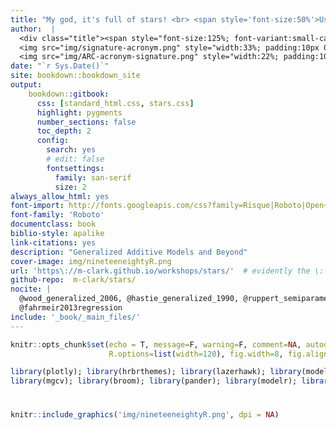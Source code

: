 ```yaml
---
title: "My god, it's full of stars! <br> <span style='font-size:50%'>Using Astrology to Enhance *Your* Results!</span>"
author:  |
  <div class="title"><span style="font-size:125%; font-variant:small-caps; ">Michael Clark</span><br>
  <img src="img/signature-acronym.png" style="width:33%; padding:10px 0;"> <br>
  <img src="img/ARC-acronym-signature.png" style="width:22%; padding:10px 0;"> </div>
date: "`r Sys.Date()`"
site: bookdown::bookdown_site
output: 
    bookdown::gitbook:
      css: [standard_html.css, stars.css]
      highlight: pygments
      number_sections: false
      toc_depth: 2
      config:
        search: yes
        # edit: false
        fontsettings:
          family: san-serif
          size: 2
always_allow_html: yes
font-import: http://fonts.googleapis.com/css?family=Risque|Roboto|Open+Sans
font-family: 'Roboto'
documentclass: book
biblio-style: apalike
link-citations: yes
description: "Generalized Additive Models and Beyond"
cover-image: img/nineteeneightyR.png
url: 'https\://m-clark.github.io/workshops/stars/'  # evidently the \: is required or you'll get text in the title/toc area
github-repo:  m-clark/stars/
nocite: | 
  @wood_generalized_2006, @hastie_generalized_1990, @ruppert_semiparametric_2003, 
  @fahrmeir2013regression
include: '_book/_main_files/'
---
```



```r
knitr::opts_chunk$set(echo = T, message=F, warning=F, comment=NA, autodep=F, eval=T, cache.rebuild=F, cache=F,
                      R.options=list(width=120), fig.width=8, fig.align = 'center')
```

```r
library(plotly); library(hrbrthemes); library(lazerhawk); library(modelr)
library(mgcv); library(broom); library(pander); library(modelr); library(tidyverse)
```

# 
```r
knitr::include_graphics('img/nineteeneightyR.png', dpi = NA)
```
